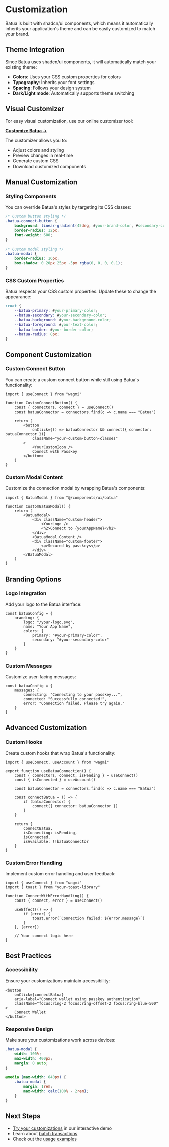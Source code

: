 # Customization

Batua is built with shadcn/ui components, which means it automatically inherits your application's theme and can be easily customized to match your brand.

## Theme Integration

Since Batua uses shadcn/ui components, it will automatically match your existing theme:

- **Colors**: Uses your CSS custom properties for colors
- **Typography**: Inherits your font settings
- **Spacing**: Follows your design system
- **Dark/Light mode**: Automatically supports theme switching

## Visual Customizer

For easy visual customization, use our online customizer tool:

[**Customize Batua →**](https://tweak.batua.sh/)

The customizer allows you to:
- Adjust colors and styling
- Preview changes in real-time  
- Generate custom CSS
- Download customized components

## Manual Customization

### Styling Components

You can override Batua's styles by targeting its CSS classes:

```css
/* Custom button styling */
.batua-connect-button {
    background: linear-gradient(45deg, #your-brand-color, #secondary-color);
    border-radius: 12px;
    font-weight: 600;
}

/* Custom modal styling */
.batua-modal {
    border-radius: 16px;
    box-shadow: 0 20px 25px -5px rgba(0, 0, 0, 0.1);
}
```

### CSS Custom Properties

Batua respects your CSS custom properties. Update these to change the appearance:

```css
:root {
    --batua-primary: #your-primary-color;
    --batua-secondary: #your-secondary-color;
    --batua-background: #your-background-color;
    --batua-foreground: #your-text-color;
    --batua-border: #your-border-color;
    --batua-radius: 8px;
}
```

## Component Customization

### Custom Connect Button

You can create a custom connect button while still using Batua's functionality:

```tsx
import { useConnect } from "wagmi"

function CustomConnectButton() {
    const { connectors, connect } = useConnect()
    const batuaConnector = connectors.find(c => c.name === "Batua")
    
    return (
        <button
            onClick={() => batuaConnector && connect({ connector: batuaConnector })}
            className="your-custom-button-classes"
        >
            <YourCustomIcon />
            Connect with Passkey
        </button>
    )
}
```

### Custom Modal Content

Customize the connection modal by wrapping Batua's components:

```tsx
import { BatuaModal } from "@/components/ui/batua"

function CustomBatuaModal() {
    return (
        <BatuaModal>
            <div className="custom-header">
                <YourLogo />
                <h2>Connect to {yourAppName}</h2>
            </div>
            <BatuaModal.Content />
            <div className="custom-footer">
                <p>Secured by passkeys</p>
            </div>
        </BatuaModal>
    )
}
```

## Branding Options

### Logo Integration

Add your logo to the Batua interface:

```tsx
const batuaConfig = {
    branding: {
        logo: "/your-logo.svg",
        name: "Your App Name",
        colors: {
            primary: "#your-primary-color",
            secondary: "#your-secondary-color"
        }
    }
}
```

### Custom Messages

Customize user-facing messages:

```tsx
const batuaConfig = {
    messages: {
        connecting: "Connecting to your passkey...",
        connected: "Successfully connected!",
        error: "Connection failed. Please try again."
    }
}
```

## Advanced Customization

### Custom Hooks

Create custom hooks that wrap Batua's functionality:

```tsx
import { useConnect, useAccount } from "wagmi"

export function useBatuaConnection() {
    const { connectors, connect, isPending } = useConnect()
    const { isConnected } = useAccount()
    
    const batuaConnector = connectors.find(c => c.name === "Batua")
    
    const connectBatua = () => {
        if (batuaConnector) {
            connect({ connector: batuaConnector })
        }
    }
    
    return {
        connectBatua,
        isConnecting: isPending,
        isConnected,
        isAvailable: !!batuaConnector
    }
}
```

### Custom Error Handling

Implement custom error handling and user feedback:

```tsx
import { useConnect } from "wagmi"
import { toast } from "your-toast-library"

function ConnectWithErrorHandling() {
    const { connect, error } = useConnect()
    
    useEffect(() => {
        if (error) {
            toast.error(`Connection failed: ${error.message}`)
        }
    }, [error])
    
    // Your connect logic here
}
```

## Best Practices

### Accessibility

Ensure your customizations maintain accessibility:

```tsx
<button
    onClick={connectBatua}
    aria-label="Connect wallet using passkey authentication"
    className="focus:ring-2 focus:ring-offset-2 focus:ring-blue-500"
>
    Connect Wallet
</button>
```

### Responsive Design

Make sure your customizations work across devices:

```css
.batua-modal {
    width: 100%;
    max-width: 400px;
    margin: 0 auto;
}

@media (max-width: 640px) {
    .batua-modal {
        margin: 1rem;
        max-width: calc(100% - 2rem);
    }
}
```

## Next Steps

- [Try your customizations](/try-batua) in our interactive demo
- Learn about [batch transactions](/batch-transactions)
- Check out the [usage examples](/usage) 